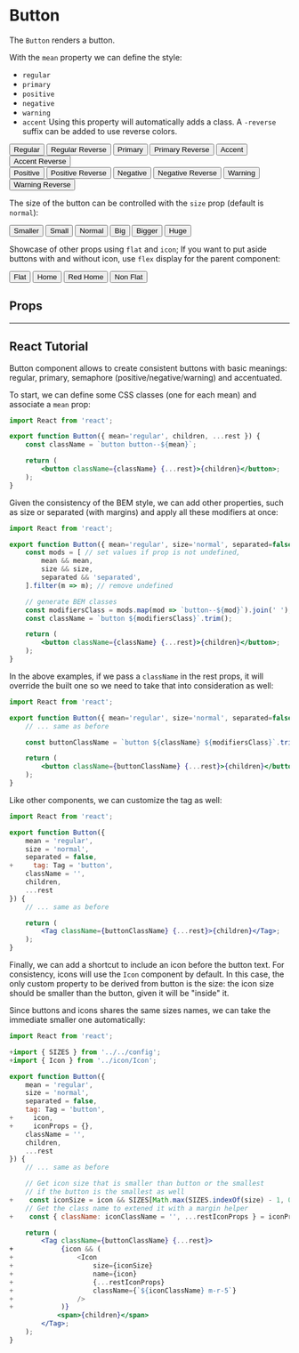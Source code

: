 

<Meta title="Components/Button" component={Button} />

# Button

The `Button` renders a button.

With the `mean` property we can define the style:

-   `regular`
-   `primary`
-   `positive`
-   `negative`
-   `warning`
-   `accent`
    Using this property will automatically adds a class. A `-reverse` suffix can be added to use reverse colors.

<Canvas>
    <Story name="Default">
        <div>
            <div>
                <Button mean="regular">Regular</Button>
                <Button mean="regular-reverse">Regular Reverse</Button>
                <Button mean="primary">Primary</Button>
                <Button mean="primary-reverse">Primary Reverse</Button>
                <Button mean="accent">Accent</Button>
                <Button mean="accent-reverse">Accent Reverse</Button>
            </div>
            <div>
                <Button mean="positive">Positive</Button>
                <Button mean="positive-reverse">Positive Reverse</Button>
                <Button mean="negative">Negative</Button>
                <Button mean="negative-reverse">Negative Reverse</Button>
                <Button mean="warning">Warning</Button>
                <Button mean="warning-reverse">Warning Reverse</Button>
            </div>
        </div>
    </Story>
</Canvas>

The size of the button can be controlled with the `size` prop (default is `normal`):

<Canvas>
    <Story name="Size">
        <div>
            <Button mean="accent" size="smaller">
                Smaller
            </Button>
            <Button mean="accent" size="small">
                Small
            </Button>
            <Button mean="accent" size="normal">
                Normal
            </Button>
            <Button mean="accent" size="big">
                Big
            </Button>
            <Button mean="accent" size="bigger">
                Bigger
            </Button>
            <Button mean="accent" size="huge">
                Huge
            </Button>
        </div>
    </Story>
</Canvas>

Showcase of other props using `flat` and `icon`; If you want to put aside buttons with and without icon, use `flex` display for the parent component:

<Canvas>
    <Story name="Flat and Icon">
        <div style={{ display: 'flex', padding: 5 }}>
            <Button mean="primary" flat={true}>
                Flat
            </Button>
            <Button mean="primary" icon="home">
                Home
            </Button>
            <Button mean="primary" icon="home" iconProps={{ style: { color: 'red' } }}>
                Red Home
            </Button>
            <Button mean="primary" flat={false}>
                Non Flat
            </Button>
        </div>
    </Story>
</Canvas>

## Props

<ArgsTable of={Button} />

---

## React Tutorial

Button component allows to create consistent buttons with basic meanings: regular, primary,
semaphore (positive/negative/warning) and accentuated.

To start, we can define some CSS classes (one for each mean) and associate a `mean` prop:

```jsx
import React from 'react';

export function Button({ mean='regular', children, ...rest }) {
    const className = `button button--${mean}`;

    return (
        <button className={className} {...rest}>{children}</button>;
    );
}
```

Given the consistency of the BEM style, we can add other properties,
such as size or separated (with margins) and apply all these modifiers at once:

```jsx
import React from 'react';

export function Button({ mean='regular', size='normal', separated=false, children, ...rest }) {
    const mods = [ // set values if prop is not undefined,
        mean && mean,
        size && size,
        separated && 'separated',
    ].filter(m => m); // remove undefined

    // generate BEM classes
    const modifiersClass = mods.map(mod => `button--${mod}`).join(' ');
    const className = `button ${modifiersClass}`.trim();

    return (
        <button className={className} {...rest}>{children}</button>;
    );
}
```

In the above examples, if we pass a `className` in the rest props, it will override
the built one so we need to take that into consideration as well:

```jsx
import React from 'react';

export function Button({ mean='regular', size='normal', separated=false, className='', children, ...rest }) {
    // ... same as before

    const buttonClassName = `button ${className} ${modifiersClass}`.trim();

    return (
        <button className={buttonClassName} {...rest}>{children}</button>;
    );
}
```

Like other components, we can customize the tag as well:

```jsx {diff}
import React from 'react';

export function Button({
    mean = 'regular',
    size = 'normal',
    separated = false,
+     tag: Tag = 'button',
    className = '',
    children,
    ...rest
}) {
    // ... same as before

    return (
        <Tag className={buttonClassName} {...rest}>{children}</Tag>;
    );
}
```

Finally, we can add a shortcut to include an icon before the button text.
For consistency, icons will use the `Icon` component by default.
In this case, the only custom property to be derived from button is the size:
the icon size should be smaller than the button, given it will be "inside" it.

Since buttons and icons shares the same sizes names, we can take the immediate smaller one
automatically:

```jsx {diff}
import React from 'react';

+import { SIZES } from '../../config';
+import { Icon } from '../icon/Icon';

export function Button({
    mean = 'regular',
    size = 'normal',
    separated = false,
    tag: Tag = 'button',
+     icon,
+     iconProps = {},
    className = '',
    children,
    ...rest
}) {
    // ... same as before

    // Get icon size that is smaller than button or the smallest
    // if the button is the smallest as well
+    const iconSize = icon && SIZES[Math.max(SIZES.indexOf(size) - 1, 0)];
    // Get the class name to extened it with a margin helper
+    const { className: iconClassName = '', ...restIconProps } = iconProps;

    return (
        <Tag className={buttonClassName} {...rest}>
+            {icon && (
+                <Icon
+                    size={iconSize}
+                    name={icon}
+                    {...restIconProps}
+                    className={`${iconClassName} m-r-5`}
+                />
+            )}
            <span>{children}</span>
        </Tag>;
    );
}
```
